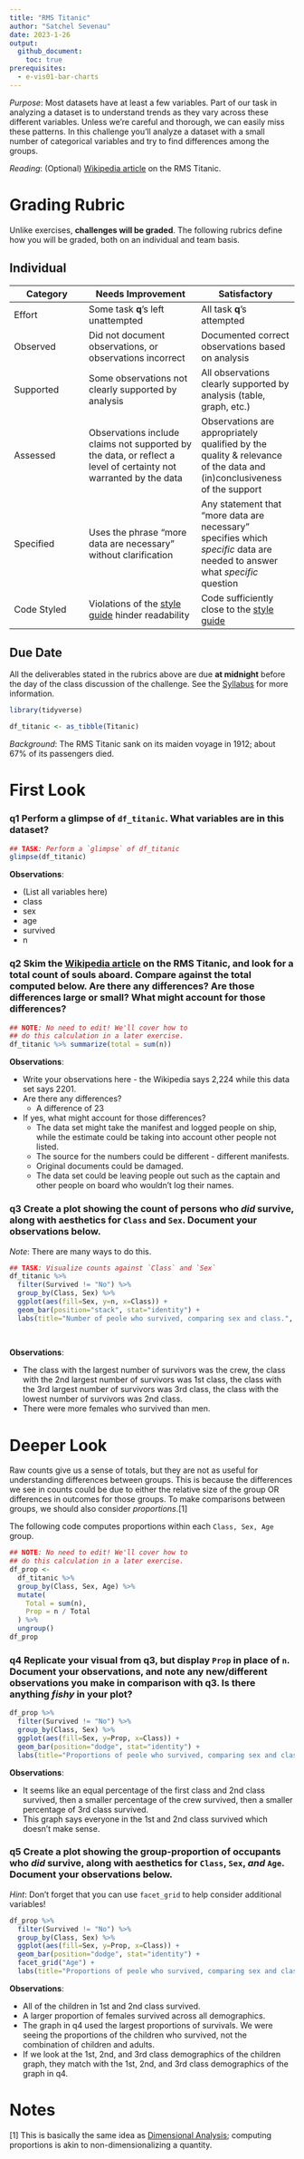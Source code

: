 ```yaml
---
title: "RMS Titanic"
author: "Satchel Sevenau"
date: 2023-1-26
output:
  github_document:
    toc: true
prerequisites:
  - e-vis01-bar-charts
---
```


*Purpose*: Most datasets have at least a few variables. Part of our task in analyzing a dataset is to understand trends as they vary across these different variables. Unless we're careful and thorough, we can easily miss these patterns. In this challenge you'll analyze a dataset with a small number of categorical variables and try to find differences among the groups.

*Reading*: (Optional) [Wikipedia article](https://en.wikipedia.org/wiki/RMS_Titanic) on the RMS Titanic.

<!-- include-rubric -->

# Grading Rubric

<!-- -------------------------------------------------- -->

Unlike exercises, **challenges will be graded**. The following rubrics define how you will be graded, both on an individual and team basis.

## Individual

<!-- ------------------------- -->

| Category    | Needs Improvement                                                                                                | Satisfactory                                                                                                               |
|-------------------|-----------------------------|-------------------------|
| Effort      | Some task **q**'s left unattempted                                                                               | All task **q**'s attempted                                                                                                 |
| Observed    | Did not document observations, or observations incorrect                                                         | Documented correct observations based on analysis                                                                          |
| Supported   | Some observations not clearly supported by analysis                                                              | All observations clearly supported by analysis (table, graph, etc.)                                                        |
| Assessed    | Observations include claims not supported by the data, or reflect a level of certainty not warranted by the data | Observations are appropriately qualified by the quality & relevance of the data and (in)conclusiveness of the support      |
| Specified   | Uses the phrase "more data are necessary" without clarification                                                  | Any statement that "more data are necessary" specifies which *specific* data are needed to answer what *specific* question |
| Code Styled | Violations of the [style guide](https://style.tidyverse.org/) hinder readability                                 | Code sufficiently close to the [style guide](https://style.tidyverse.org/)                                                 |

## Due Date

<!-- ------------------------- -->

All the deliverables stated in the rubrics above are due **at midnight** before the day of the class discussion of the challenge. See the [Syllabus](https://docs.google.com/document/d/1qeP6DUS8Djq_A0HMllMqsSqX3a9dbcx1/edit?usp=sharing&ouid=110386251748498665069&rtpof=true&sd=true) for more information.

```r
library(tidyverse)

df_titanic <- as_tibble(Titanic)
```

*Background*: The RMS Titanic sank on its maiden voyage in 1912; about 67% of its passengers died.

# First Look

<!-- -------------------------------------------------- -->

### **q1** Perform a glimpse of `df_titanic`. What variables are in this dataset?

```r
## TASK: Perform a `glimpse` of df_titanic
glimpse(df_titanic)
```

**Observations**:

-   (List all variables here)
-   class
-   sex
-   age
-   survived
-   n

### **q2** Skim the [Wikipedia article](https://en.wikipedia.org/wiki/RMS_Titanic) on the RMS Titanic, and look for a total count of souls aboard. Compare against the total computed below. Are there any differences? Are those differences large or small? What might account for those differences?

```r
## NOTE: No need to edit! We'll cover how to
## do this calculation in a later exercise.
df_titanic %>% summarize(total = sum(n))
```

**Observations**:

-   Write your observations here - the Wikipedia says 2,224 while this data set says 2201.
-   Are there any differences?
    -    A difference of 23
-   If yes, what might account for those differences?
    -   The data set might take the manifest and logged people on ship, while the estimate could be taking into account other people not listed.
    -   The source for the numbers could be different - different manifests.
    -   Original documents could be damaged.
    -   The data set could be leaving people out such as the captain and other people on board who wouldn't log their names.

### **q3** Create a plot showing the count of persons who *did* survive, along with aesthetics for `Class` and `Sex`. Document your observations below.

*Note*: There are many ways to do this.

```r
## TASK: Visualize counts against `Class` and `Sex`
df_titanic %>% 
  filter(Survived != "No") %>% 
  group_by(Class, Sex) %>%
  ggplot(aes(fill=Sex, y=n, x=Class)) + 
  geom_bar(position="stack", stat="identity") +
  labs(title="Number of peole who survived, comparing sex and class.", y="Number of survivies", x="Class")
  
  
```

**Observations**:

-   The class with the largest number of survivors was the crew, the class with the 2nd largest number of survivors was 1st class, the class with the 3rd largest number of survivors was 3rd class, the class with the lowest number of survivors was 2nd class.
-   There were more females who survived than men.

# Deeper Look

<!-- -------------------------------------------------- -->

Raw counts give us a sense of totals, but they are not as useful for understanding differences between groups. This is because the differences we see in counts could be due to either the relative size of the group OR differences in outcomes for those groups. To make comparisons between groups, we should also consider *proportions*.[1]

The following code computes proportions within each `Class, Sex, Age` group.

```r
## NOTE: No need to edit! We'll cover how to
## do this calculation in a later exercise.
df_prop <-
  df_titanic %>%
  group_by(Class, Sex, Age) %>%
  mutate(
    Total = sum(n),
    Prop = n / Total
  ) %>%
  ungroup()
df_prop
```

### **q4** Replicate your visual from q3, but display `Prop` in place of `n`. Document your observations, and note any new/different observations you make in comparison with q3. Is there anything *fishy* in your plot?

```r
df_prop %>% 
  filter(Survived != "No") %>% 
  group_by(Class, Sex) %>%
  ggplot(aes(fill=Sex, y=Prop, x=Class)) + 
  geom_bar(position="dodge", stat="identity") +
  labs(title="Proportions of peole who survived, comparing sex and class.", y="Proportion of Survivies", x="Class")
```

**Observations**:

-   It seems like an equal percentage of the first class and 2nd class survived, then a smaller percentage of the crew survived, then a smaller percentage of 3rd class survived.
-   This graph says everyone in the 1st and 2nd class survived which doesn't make sense.

### **q5** Create a plot showing the group-proportion of occupants who *did* survive, along with aesthetics for `Class`, `Sex`, *and* `Age`. Document your observations below.

*Hint*: Don't forget that you can use `facet_grid` to help consider additional variables!

```r
df_prop %>% 
  filter(Survived != "No") %>% 
  group_by(Class, Sex) %>%
  ggplot(aes(fill=Sex, y=Prop, x=Class)) + 
  geom_bar(position="dodge", stat="identity") +
  facet_grid("Age") +
  labs(title="Proportions of peole who survived, comparing sex and class.", y="Proportion of Survivies", x="Class")
```

**Observations**:

-   All of the children in 1st and 2nd class survived.
-   A larger proportion of females survived across all demographics.
-   The graph in q4 used the largest proportions of survivals. We were seeing the proportions of the children who survived, not the combination of children and adults.
-   If we look at the 1st, 2nd, and 3rd class demographics of the children graph, they match with the 1st, 2nd, and 3rd class demographics of the graph in q4.

# Notes

<!-- -------------------------------------------------- -->

[1] This is basically the same idea as [Dimensional Analysis](https://en.wikipedia.org/wiki/Dimensional_analysis); computing proportions is akin to non-dimensionalizing a quantity.
